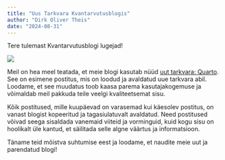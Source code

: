 ```yaml
---
title: "Uus Tarkvara Kvantarvutusblogis"
author: "Dirk Oliver Theis"
date: "2024-08-31"
---
```


Tere tulemast Kvantarvutusblogi lugejad!

![](thumbnail.jpg)

Meil on hea meel teatada, et meie blogi kasutab nüüd [uut tarkvara: Quarto](https://quarto.org).  See on esimene postitus, mis on loodud ja avaldatud uue tarkvara abil.  Loodame, et see muudatus toob kaasa parema kasutajakogemuse ja võimaldab meil pakkuda teile veelgi kvaliteetsemat sisu.

Kõik postitused, mille kuupäevad on varasemad kui käesolev postitus, on vanast blogist kopeeritud ja
tagasiulatuvalt avaldatud.  Need postitused võivad seega sisaldada vanemaid viiteid ja vorminguid, kuid kogu sisu
on hoolikalt üle kantud, et säilitada selle algne väärtus ja informatsioon.

Täname teid mõistva suhtumise eest ja loodame, et naudite meie uut ja parendatud blogi!
